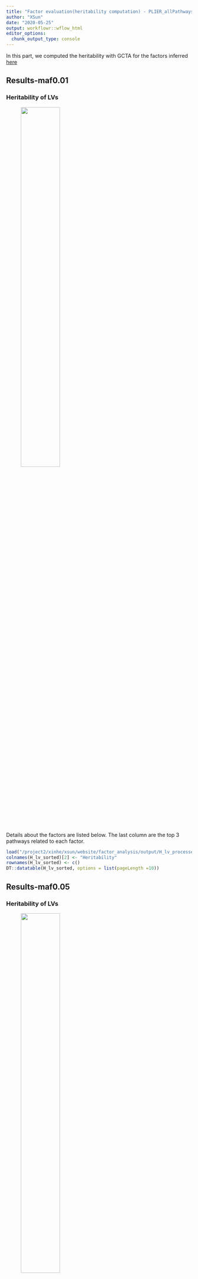 ```yaml
---
title: "Factor evaluation(heritability computation) - PLIER_allPathways"
author: "XSun"
date: "2020-05-25"
output: workflowr::wflow_html
editor_options:
  chunk_output_type: console
---
```


In this part, we computed the heritability with GCTA for the factors inferred [here](https://xsun1229.github.io/factor_analysis/factor_plier_allpathway.html) 


## Results-maf0.01

### Heritability of LVs

<figure class="half">
    <img src="https://github.com/xsun1229/factor_analysis/raw/master/output/hist_H_lv_nox_allpath.jpeg" width="50%">
</figure>

Details about the factors are listed below. The last column are the top 3 pathways related to each factor.

```r
load("/project2/xinhe/xsun/website/factor_analysis/output/H_lv_processed_sorted_plier_all_001.rdata")
colnames(H_lv_sorted)[2] <- "Heritability"
rownames(H_lv_sorted) <- c()
DT::datatable(H_lv_sorted, options = list(pageLength =10))

```


## Results-maf0.05

### Heritability of LVs

<figure class="half">
    <img src="https://github.com/xsun1229/factor_analysis/raw/master/output/hist_H_lv_nox_allpath_005.jpeg" width="50%">
</figure>


Details about the factors are listed below. The last column are the top 3 pathways related to each factor.

```r
load("/project2/xinhe/xsun/website/factor_analysis/output/H_lv_processed_sorted_plier_all_005.rdata")
colnames(H_lv_sorted)[2] <- "Heritability"
rownames(H_lv_sorted) <- c()
DT::datatable(H_lv_sorted, options = list(pageLength =10))
```
